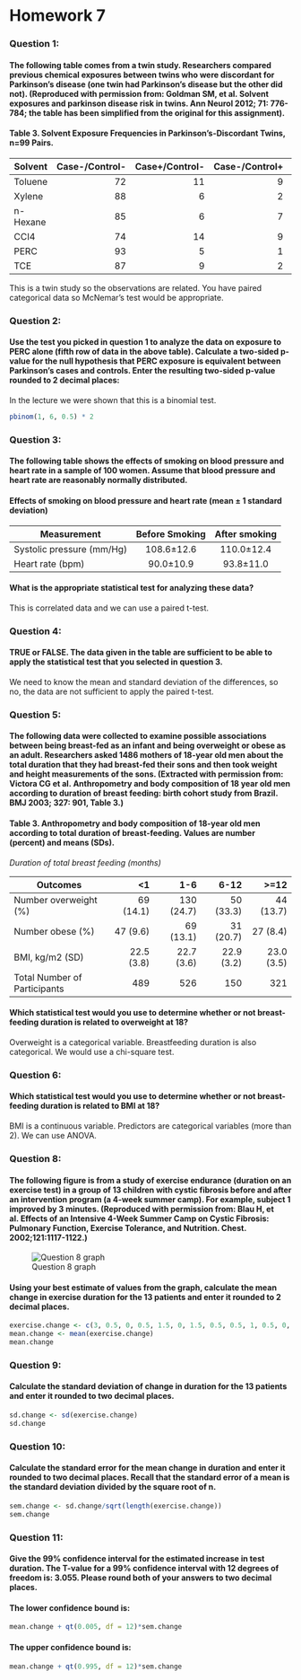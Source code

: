 Homework 7
====

### Question 1:

#### The following table comes from a twin study. Researchers compared previous chemical exposures between twins who were discordant for Parkinson’s disease (one twin had Parkinson’s disease but the other did not). (Reproduced with permission from: Goldman SM, et al. Solvent exposures and parkinson disease risk in twins. Ann Neurol 2012; 71: 776-784; the table has been simplified from the original for this assignment).

#### Table 3. Solvent Exposure Frequencies in Parkinson's-Discordant Twins, n=99 Pairs.

Solvent | Case-/Control- |	Case+/Control- |	Case-/Control+ |	Case+/Control+
--------|---------------:|----------------:|----------------:|----------------:
Toluene| 72| 11| 9| 7
Xylene|	88|	6|	2|	3
n-Hexane|	85|	6|	7|	1
CCI4|	74|	14|	9|	2
PERC|	93|	5|	1|	0
TCE|	87|	9|	2|	1

This is a twin study so the observations are related. You have paired categorical data so McNemar's test would be appropriate.

### Question 2:

#### Use the test you picked in question 1 to analyze the data on exposure to PERC alone (fifth row of data in the above table). Calculate a two-sided p-value for the null hypothesis that PERC exposure is equivalent between Parkinson’s cases and controls. Enter the resulting two-sided p-value rounded to 2 decimal places:

In the lecture we were shown that this is a binomial test. 

```r
pbinom(1, 6, 0.5) * 2
```

### Question 3:

#### The following table shows the effects of smoking on blood pressure and heart rate in a sample of 100 women. Assume that blood pressure and heart rate are reasonably normally distributed.

#### Effects of smoking on blood pressure and heart rate (mean ± 1 standard deviation)

Measurement | Before Smoking	| After smoking
---------- | :-----------: | :----------:
Systolic pressure (mm/Hg)	| 108.6±12.6 |	110.0±12.4
Heart rate (bpm) |	90.0±10.9	| 93.8±11.0

#### What is the appropriate statistical test for analyzing these data?

This is correlated data and we can use a paired t-test.

### Question 4:

#### TRUE or FALSE. The data given in the table are sufficient to be able to apply the statistical test that you selected in question 3.

We need to know the mean and standard deviation of the differences, so no, the data are not sufficient to apply the paired t-test.

### Question 5:

#### The following data were collected to examine possible associations between being breast-fed as an infant and being overweight or obese as an adult. Researchers asked 1486 mothers of 18-year old men about the total duration that they had breast-fed their sons and then took weight and height measurements of the sons. (Extracted with permission from: Victora CG et al. Anthropometry and body composition of 18 year old men according to duration of breast feeding: birth cohort study from Brazil. BMJ 2003; 327: 901, Table 3.)

#### Table 3. Anthropometry and body composition of 18-year old men according to total duration of breast-feeding. Values are number (percent) and means (SDs).

*Duration of total breast feeding (months)*

Outcomes|	<1|	1-6|	6-12|	>=12
----|----:|-----:|-----:|-----:
Number overweight (%)|	69 (14.1)|	130 (24.7)|	50 (33.3)|	44 (13.7)
Number obese (%)|	47 (9.6)|	69 (13.1)|	31 (20.7)|	27 (8.4)
BMI, kg/m2 (SD)	|22.5 (3.8)	|22.7 (3.6)|	22.9 (3.2)|	23.0 (3.5)
Total Number of Participants|	489	|526	|150	|321

#### Which statistical test would you use to determine whether or not breast-feeding duration is related to overweight at 18?

Overweight is a categorical variable. Breastfeeding duration is also categorical. We would use a chi-square test.

### Question 6:

#### Which statistical test would you use to determine whether or not breast-feeding duration is related to BMI at 18?
BMI is a continuous variable. Predictors are categorical variables (more than 2). We can use ANOVA.

### Question 8:

#### The following figure is from a study of exercise endurance (duration on an exercise test) in a group of 13 children with cystic fibrosis before and after an intervention program (a 4-week summer camp). For example, subject 1 improved by 3 minutes. (Reproduced with permission from: Blau H, et al. Effects of an Intensive 4-Week Summer Camp on Cystic Fibrosis: Pulmonary Function, Exercise Tolerance, and Nutrition. Chest. 2002;121:1117-1122.)

![Question 8 graph](https://class.stanford.edu/c4x/Medicine/HRP258/asset/HW7q8.png)

#### Using your best estimate of values from the graph, calculate the mean change in exercise duration for the 13 patients and enter it rounded to 2 decimal places.

```r
exercise.change <- c(3, 0.5, 0, 0.5, 1.5, 0, 1.5, 0.5, 0.5, 1, 0.5, 0, 0.5)
mean.change <- mean(exercise.change)
mean.change
```

### Question 9:

#### Calculate the standard deviation of change in duration for the 13 patients and enter it rounded to two decimal places.

```r
sd.change <- sd(exercise.change)
sd.change
```

### Question 10:

#### Calculate the standard error for the mean change in duration and enter it rounded to two decimal places. Recall that the standard error of a mean is the standard deviation divided by the square root of n.

```r
sem.change <- sd.change/sqrt(length(exercise.change))
sem.change
```

### Question 11:

#### Give the 99% confidence interval for the estimated increase in test duration. The T-value for a 99% confidence interval with 12 degrees of freedom is: 3.055. Please round both of your answers to two decimal places.

#### The lower confidence bound is: 

```r
mean.change + qt(0.005, df = 12)*sem.change
```

#### The upper confidence bound is:

```r
mean.change + qt(0.995, df = 12)*sem.change
```

